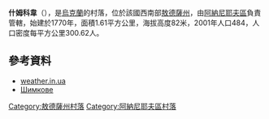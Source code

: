 {{coord|47|35|29|N|30|4|40|E|scale:30000|display=title}}

'''什姆科韋'''（{{lang-uk|Шимкове}}），是[[烏克蘭|烏克蘭]]的村落，位於該國西南部[[敖德薩州|敖德薩州]]，由[[阿納尼耶夫區|阿納尼耶夫區]]負責管轄，始建於1770年，面積1.61平方公里，海拔高度82米，2001年人口484，人口密度每平方公里300.62人。

==參考資料==
*[http://weather.in.ua/ua/odesskaja/28949 weather.in.ua] {{Wayback|url=http://weather.in.ua/ua/odesskaja/28949 |date=20160305084938 }}
*[http://w1.c1.rada.gov.ua/pls/z7502/A005?rf7571=23582 Шимкове]{{dead link|date=2017年11月 |bot=InternetArchiveBot |fix-attempted=yes }}

{{DEFAULTSORT:Шимкове}}
[[Category:敖德薩州村落|Category:敖德薩州村落]]
[[Category:阿納尼耶夫區村落|Category:阿納尼耶夫區村落]]


{{Odessa-geo-stub}}